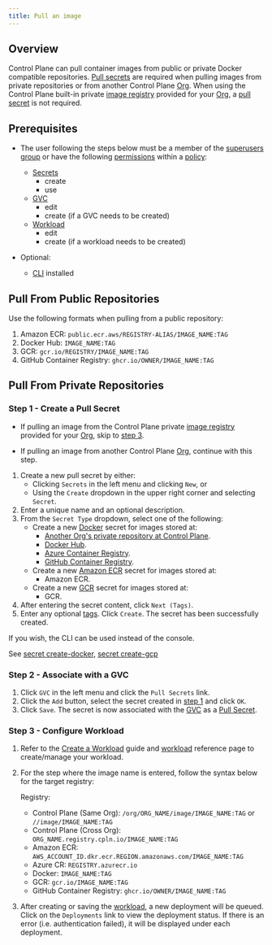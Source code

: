 ```yaml
---
title: Pull an image
---
```


## Overview

Control Plane can pull container images from public or private Docker compatible repositories. [Pull secrets](/concepts/gvc#pull-secrets) are required when pulling images from private repositories or from another Control Plane [Org](/reference/org). When using the Control Plane built-in private [image registry](/reference/image) provided for your [Org](/reference/org), a [pull secret](/concepts/gvc#pull-secrets) is not required.

## Prerequisites

- The user following the steps below must be a member of the [superusers group](/reference/group#built-in-groups) or have the following [permissions](/reference/policy#permissions) within a [policy](/reference/policy):

  - [Secrets](/reference/secret)
    - create
    - use
  - [GVC](/reference/gvc)
    - edit
    - create (if a GVC needs to be created)
  - [Workload](/reference/workload)
    - edit
    - create (if a workload needs to be created)

- Optional:
  - [CLI](/reference/cli) installed

## Pull From Public Repositories

Use the following formats when pulling from a public repository:

1. Amazon ECR: `public.ecr.aws/REGISTRY-ALIAS/IMAGE_NAME:TAG`
2. Docker Hub: `IMAGE_NAME:TAG`
3. GCR: `gcr.io/REGISTRY/IMAGE_NAME:TAG`
4. GitHub Container Registry: `ghcr.io/OWNER/IMAGE_NAME:TAG`

## Pull From Private Repositories

### Step 1 - Create a Pull Secret

<Note>

- If pulling an image from the Control Plane private [image registry](/reference/image) provided for your [Org](/reference/org), skip to [step 3](#step-3-configure-workload).

- If pulling an image from another Control Plane [Org](/reference/org), continue with this step.

</Note>

1. Create a new pull secret by either:
   - Clicking `Secrets` in the left menu and clicking `New`, or
   - Using the `Create` dropdown in the upper right corner and selecting `Secret`.
2. Enter a unique name and an optional description.
3. From the `Secret Type` dropdown, select one of the following:
   - Create a new [Docker](/reference/secret#docker) secret for images stored at:
     - [Another Org's private repository at Control Plane](/reference/secret#control-plane).
     - [Docker Hub](/reference/secret#docker-hub).
     - [Azure Container Registry](/reference/secret#azure-container-registry).
     - [GitHub Container Registry](/reference/secret#github-container-registry).
   - Create a new [Amazon ECR](/reference/secret#ecr) secret for images stored at:
     - Amazon ECR.
   - Create a new [GCR](/reference/secret#google-cloud-platform-gcp) secret for images stored at:
     - GCR.
4. After entering the secret content, click `Next (Tags)`.
5. Enter any optional [tags](/reference/misc#tags). Click `Create`. The secret has been successfully created.

<Tip>

If you wish, the CLI can be used instead of the console.

See [secret create-docker](/reference/cli#secret-create-docker), [secret create-gcp](/reference/cli#secret-create-gcp)

</Tip>

### Step 2 - Associate with a GVC

1. Click `GVC` in the left menu and click the `Pull Secrets` link.
2. Click the `Add` button, select the secret created in [step 1](#step-1-create-a-pull-secret) and click `OK`.
3. Click `Save`. The secret is now associated with the [GVC](/reference/gvc) as a [Pull Secret](/concepts/gvc#pull-secrets).

### Step 3 - Configure Workload

1. Refer to the [Create a Workload](/guides/create-workload) guide and [workload](/reference/workload) reference page to create/manage your workload.
2. For the step where the image name is entered, follow the syntax below for the target registry:

   Registry:

   - Control Plane (Same Org): `/org/ORG_NAME/image/IMAGE_NAME:TAG` or `//image/IMAGE_NAME:TAG`
   - Control Plane (Cross Org): `ORG_NAME.registry.cpln.io/IMAGE_NAME:TAG`
   - Amazon ECR: `AWS_ACCOUNT_ID.dkr.ecr.REGION.amazonaws.com/IMAGE_NAME:TAG`
   - Azure CR: `REGISTRY.azurecr.io`
   - Docker: `IMAGE_NAME:TAG`
   - GCR: `gcr.io/IMAGE_NAME:TAG`
   - GitHub Container Registry: `ghcr.io/OWNER/IMAGE_NAME:TAG`

3. After creating or saving the [workload](/reference/workload), a new deployment will be queued. Click on the `Deployments` link to view the deployment status. If there is an error (i.e. authentication failed), it will be displayed under each deployment.
